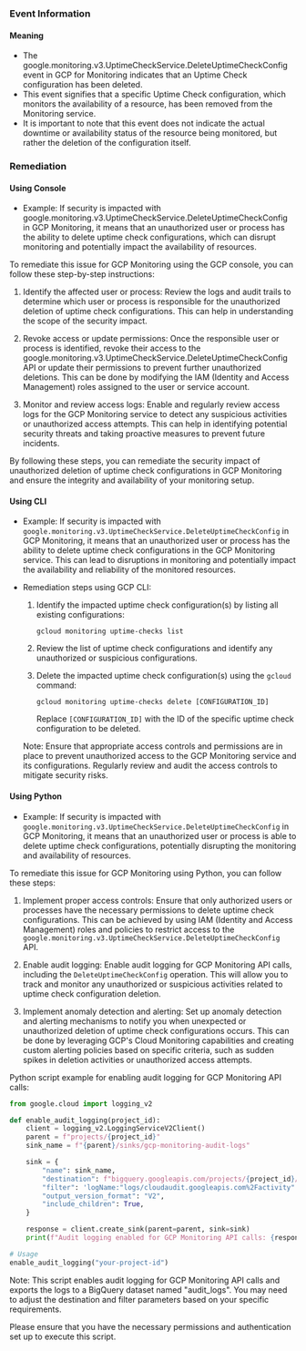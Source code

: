 
### Event Information

#### Meaning

- The google.monitoring.v3.UptimeCheckService.DeleteUptimeCheckConfig event in GCP for Monitoring indicates that an Uptime Check configuration has been deleted.
- This event signifies that a specific Uptime Check configuration, which monitors the availability of a resource, has been removed from the Monitoring service.
- It is important to note that this event does not indicate the actual downtime or availability status of the resource being monitored, but rather the deletion of the configuration itself.

### Remediation

#### Using Console

- Example: If security is impacted with google.monitoring.v3.UptimeCheckService.DeleteUptimeCheckConfig in GCP Monitoring, it means that an unauthorized user or process has the ability to delete uptime check configurations, which can disrupt monitoring and potentially impact the availability of resources.

To remediate this issue for GCP Monitoring using the GCP console, you can follow these step-by-step instructions:

1. Identify the affected user or process: Review the logs and audit trails to determine which user or process is responsible for the unauthorized deletion of uptime check configurations. This can help in understanding the scope of the security impact.

2. Revoke access or update permissions: Once the responsible user or process is identified, revoke their access to the google.monitoring.v3.UptimeCheckService.DeleteUptimeCheckConfig API or update their permissions to prevent further unauthorized deletions. This can be done by modifying the IAM (Identity and Access Management) roles assigned to the user or service account.

3. Monitor and review access logs: Enable and regularly review access logs for the GCP Monitoring service to detect any suspicious activities or unauthorized access attempts. This can help in identifying potential security threats and taking proactive measures to prevent future incidents.

By following these steps, you can remediate the security impact of unauthorized deletion of uptime check configurations in GCP Monitoring and ensure the integrity and availability of your monitoring setup.

#### Using CLI

- Example: If security is impacted with `google.monitoring.v3.UptimeCheckService.DeleteUptimeCheckConfig` in GCP Monitoring, it means that an unauthorized user or process has the ability to delete uptime check configurations in the GCP Monitoring service. This can lead to disruptions in monitoring and potentially impact the availability and reliability of the monitored resources.

- Remediation steps using GCP CLI:
  1. Identify the impacted uptime check configuration(s) by listing all existing configurations:
     ```
     gcloud monitoring uptime-checks list
     ```

  2. Review the list of uptime check configurations and identify any unauthorized or suspicious configurations.

  3. Delete the impacted uptime check configuration(s) using the `gcloud` command:
     ```
     gcloud monitoring uptime-checks delete [CONFIGURATION_ID]
     ```
     Replace `[CONFIGURATION_ID]` with the ID of the specific uptime check configuration to be deleted.

  Note: Ensure that appropriate access controls and permissions are in place to prevent unauthorized access to the GCP Monitoring service and its configurations. Regularly review and audit the access controls to mitigate security risks.

#### Using Python

- Example: If security is impacted with `google.monitoring.v3.UptimeCheckService.DeleteUptimeCheckConfig` in GCP Monitoring, it means that an unauthorized user or process is able to delete uptime check configurations, potentially disrupting the monitoring and availability of resources.

To remediate this issue for GCP Monitoring using Python, you can follow these steps:

1. Implement proper access controls: Ensure that only authorized users or processes have the necessary permissions to delete uptime check configurations. This can be achieved by using IAM (Identity and Access Management) roles and policies to restrict access to the `google.monitoring.v3.UptimeCheckService.DeleteUptimeCheckConfig` API.

2. Enable audit logging: Enable audit logging for GCP Monitoring API calls, including the `DeleteUptimeCheckConfig` operation. This will allow you to track and monitor any unauthorized or suspicious activities related to uptime check configuration deletion.

3. Implement anomaly detection and alerting: Set up anomaly detection and alerting mechanisms to notify you when unexpected or unauthorized deletion of uptime check configurations occurs. This can be done by leveraging GCP's Cloud Monitoring capabilities and creating custom alerting policies based on specific criteria, such as sudden spikes in deletion activities or unauthorized access attempts.

Python script example for enabling audit logging for GCP Monitoring API calls:

```python
from google.cloud import logging_v2

def enable_audit_logging(project_id):
    client = logging_v2.LoggingServiceV2Client()
    parent = f"projects/{project_id}"
    sink_name = f"{parent}/sinks/gcp-monitoring-audit-logs"

    sink = {
        "name": sink_name,
        "destination": f"bigquery.googleapis.com/projects/{project_id}/datasets/audit_logs",
        "filter": 'logName:"logs/cloudaudit.googleapis.com%2Factivity"',
        "output_version_format": "V2",
        "include_children": True,
    }

    response = client.create_sink(parent=parent, sink=sink)
    print(f"Audit logging enabled for GCP Monitoring API calls: {response.name}")

# Usage
enable_audit_logging("your-project-id")
```

Note: This script enables audit logging for GCP Monitoring API calls and exports the logs to a BigQuery dataset named "audit_logs". You may need to adjust the destination and filter parameters based on your specific requirements.

Please ensure that you have the necessary permissions and authentication set up to execute this script.

